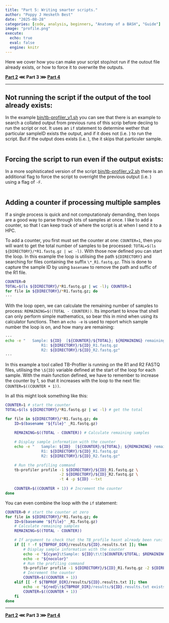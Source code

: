 ```yaml
---
title: "Part 5: Writing smarter scripts."
author: "Poppy J Hesketh Best"
date: "2025-08-28"
categories: [code, analysis, beginners, "Anatomy of a BASH", "Guide"]
image: "profile.png"
execute:
  echo: true
  eval: false
  engine: knitr
---
```


Here we cover how you can make your script stop/not run if the outout file already exists, or how to force it to overwrite the outputs.

**[Part 2]() ⋘ Part 3 ⋙ [Part 4]()**

---

## Not running the script if the output of the tool already exists:

In the example [bin/tb-profiler_v1.sh](URL) you can see that there is an example to search a collated output from previous runs of this scrip before deciing to run the script or not. It uses an `if` statement to determine wether that particular sampleID exists the output, and if it does not (i.e. ) to run the script. But if the output does exists (i.e. ), the it skips that particuler sample.

```bash

```

## Forcing the script to run even if the output exists:
In a more sophisticated version of the script [bin/tb-profiler_v2.sh](URL) there is an additional flag to force the script to overright the previous output (i.e. ) using a flag of `-F`.

```bash

```

## Adding a counter if processing multiple samples
If a single process is quick and not computationaly demanding, then loops are a good way to parse through lots of samples at once. I like to add a counter, so that I can keep track of where the script is at when I send it to a HPC.

To add a counter, you first must set the counter at one: `COUNTER=1`, then you will want to get the total number of samples to be processed: `TOTAL=$(ls ${DIRECTORY}/*R1.fastq.gz | wc -l)`. With those now defined you can start the loop. In this example the loop is utilising the path `${DIRECTORY}` and searching for files containing the suffix `\*_R1.fastq.gz`. This is done to capture the sample ID by using `basename` to remove the path and suffic of the R1 file.

```bash
COUNTER=0
TOTAL=$(ls ${DIRECTORY}/*R1.fastq.gz | wc -l); COUNTER=1
for file in ${DIRECTORY}/*R1.fastq.gz; do
···
```
With the loop open, we can calculate the remaining number of samples to process: `REMAINING=$((TOTAL - COUNTER))`. Its important to know that shell can only perform simple mathematics, so bear this in mind when using its calculator functions. Then an `echo -e` is used to report which sample number the loop is on, and how many are remaining: 

```bash
···
echo -e "   Sample: ${ID}  [${COUNTER}/${TOTAL}; ${REMAINING} remaining]
                R1: ${DIRECTORY}/${ID}_R1.fastq.gz
                R2: ${DIRECTORY}/${ID}_R2.fastq.gz"
···
```

In this example a tool called TB-Profiler is running on the R1 and R2 FASTQ files, utilising the `\${ID}` variable defined at the start of the loop for each sample. With the main function defined, we have to remember to increase the counter by 1, so that it increases with the loop to the next file: `COUNTER=$((COUNTER + 1))`. 

In all this might look something like this:

```bash
COUNTER=1 # start the counter
TOTAL=$(ls ${DIRECTORY}/*R1.fastq.gz | wc -l) # get the total

for file in ${DIRECTORY}/*R1.fastq.gz; do
    ID=$(basename "${file}" _R1.fastq.gz)
    
    REMAINING=$((TOTAL - COUNTER)) # Calculate remaining samples

    # Display sample information with the counter
    echo -e "   Sample: ${ID}  [${COUNTER}/${TOTAL}; ${REMAINING} remaining]
                R1: ${DIRECTORY}/${ID}_R1.fastq.gz
                R2: ${DIRECTORY}/${ID}_R2.fastq.gz"

    # Run the profiling command
    tb-profiler profile -1 ${DIRECTORY}/${ID}_R1.fastq.gz \
                        -2 ${DIRECTORY}/${ID}_R2.fastq.gz \
                        -t 4 -p ${ID} --txt
        
    COUNTER=$((COUNTER + 1)) # Increment the counter
done
```

You can even combine the loop with the `if` statement:

```bash
COUNTER=0 # start the counter at zero
for file in ${DIRECTORY}/*R1.fastq.gz; do
    ID=$(basename "${file}" _R1.fastq.gz)
    # Calculate remaining samples
    REMAINING=$((TOTAL - COUNTER))

    # If argument to check that the TB_profile hasnt already been run:
    if [[ ! -f ${TBPROF_DIR}/results/${ID}.results.txt ]]; then
        # Display sample information with the counter
        echo -e "${cyan}\tSample: ${ID}\t\t[$COUNTER/$TOTAL; $REMAINING remaining]\n\t\tR1: ${DIRECTORY}/${ID}_R1.fastq.gz\n\t\tR2: ${DIRECTORY}/${ID}_R2.fastq.gz"
        echo -e "${nocolor}"
        # Run the profiling command
        tb-profiler profile -1 ${DIRECTORY}/${ID}_R1.fastq.gz -2 ${DIRECTORY}/${ID}_R2.fastq.gz -t ${NTHREADS} -p ${ID} --txt
        # Increment the counter
        COUNTER=$((COUNTER + 1))
    elif [[ -f ${TBPROF_DIR}/results/${ID}.results.txt ]]; then
        echo -e "${red}\t${TBPROF_DIR}/results/${ID}.results.txt exists, skipping: ${ID}\t\t[$COUNTER/$TOTAL; $REMAINING remaining]"
        COUNTER=$((COUNTER + 1))
    fi
done
```

---

**[Part 2]() ⋘ Part 3 ⋙ [Part 4]()**